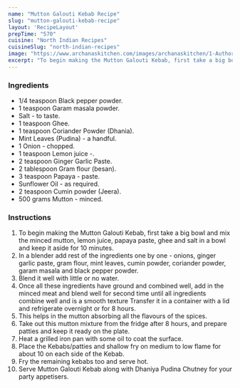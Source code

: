 ---
name: "Mutton Galouti Kebab Recipe"
slug: "mutton-galouti-kebab-recipe"
layout: 'RecipeLayout'
prepTime: "570"
cuisine: "North Indian Recipes"
cuisineSlug: "north-indian-recipes"
image: "https://www.archanaskitchen.com/images/archanaskitchen/1-Author/ruby_pathak-yahoo.com/Mutton_Galouti_Kabab.jpg"
excerpt: "To begin making the Mutton Galouti Kebab, first take a big bowl and mix the minced mutton, lemon juice, papaya paste, ghee and salt in a bowl and keep it aside for 10 minutes"
---

### Ingredients

- 1/4 teaspoon Black pepper powder.
- 1 teaspoon Garam masala powder.
- Salt - to taste.
- 1 teaspoon Ghee.
- 1 teaspoon Coriander Powder (Dhania).
- Mint Leaves (Pudina) - a handful.
- 1 Onion - chopped.
- 1 teaspoon Lemon juice -.
- 2 teaspoon Ginger Garlic Paste.
- 2 tablespoon Gram flour (besan).
- 3 teaspoon Papaya - paste.
- Sunflower Oil - as required.
- 2 teaspoon Cumin powder (Jeera).
- 500 grams Mutton - minced.

### Instructions

1. To begin making the Mutton Galouti Kebab, first take a big bowl and mix the minced mutton, lemon juice, papaya paste, ghee and salt in a bowl and keep it aside for 10 minutes.
1. In a blender add rest of the ingredients one by one - onions, ginger garlic paste, gram flour, mint leaves, cumin powder, coriander powder, garam masala and black pepper powder.
1. Blend it well with little or no water.
1. Once all these ingredients have ground and combined well, add in the minced meat and blend well for second time until all ingredients combine well and is a smooth texture Transfer it in a container with a lid and refrigerate overnight or for 8 hours.
1. This helps in the mutton absorbing all the flavours of the spices.
1. Take out this mutton mixture from the fridge after 8 hours, and prepare patties and keep it ready on the plate.
1. Heat a grilled iron pan with some oil to coat the surface.
1. Place the Kebabs/patties and shallow fry on medium to low flame for about 10 on each side of the Kebab.
1. Fry the remaining kebabs too and serve hot.
1. Serve Mutton Galouti Kebab along with Dhaniya Pudina Chutney for your party appetisers.
